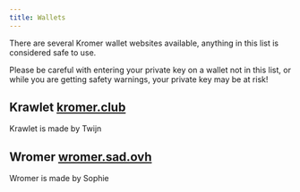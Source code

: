 ```yaml
---
title: Wallets
---
```


There are several Kromer wallet websites available, anything in this list is considered safe to use.

<Aside type="danger">Please be careful with entering your private key on a wallet not in this list, or while you are getting safety warnings, your private key may be at risk!</Aside>

## Krawlet [kromer.club](https://www.kromer.club/)
Krawlet is made by Twijn

## Wromer [wromer.sad.ovh](https://wromer.sad.ovh/)
Wromer is made by Sophie